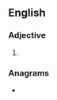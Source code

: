 ==English==

===Adjective===
{{head|en|superlative adjective}}

# {{en-superlative of|corny}}

===Anagrams===
* {{anagrams|en|a=ceinorst|noticers|rections}}